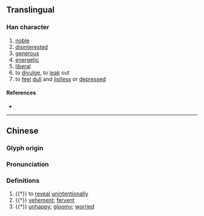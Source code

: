 {{character info}}
==Translingual==

===Han character===
{{Han char|rn=61|rad=心|as=06|sn=9|four=98041|canj=PTT|ids=⿰忄并}}

# [[noble]]
# [[disinterest]]ed
# [[generous]]
# [[energetic]]
# [[liberal]]
# to [[divulge]], to [[leak]] out
# to [[feel]] [[dull]] and [[listless]] or [[depressed]]

====References====
* {{Han ref|kx=0386.150|dkj=10613|dj=0718.110|hdz=42298.120|uh=6072|ud=24690|bh=CEC2|bd=52930}}

----
==Chinese==
{{zh-forms}}

===Glyph origin===
{{Han etym}}

===Pronunciation===
{{zh-pron
|m=pēng
|c=paang1
|mc=y
|oc=y
|cat=v,a
}}

===Definitions===
{{zh-hanzi}}

# {{†}} to [[reveal]] [[unintentionally]]
# {{†}} [[vehement]]; [[fervent]]
# {{†}} [[unhappy]]; [[gloomy]]; [[worried]]